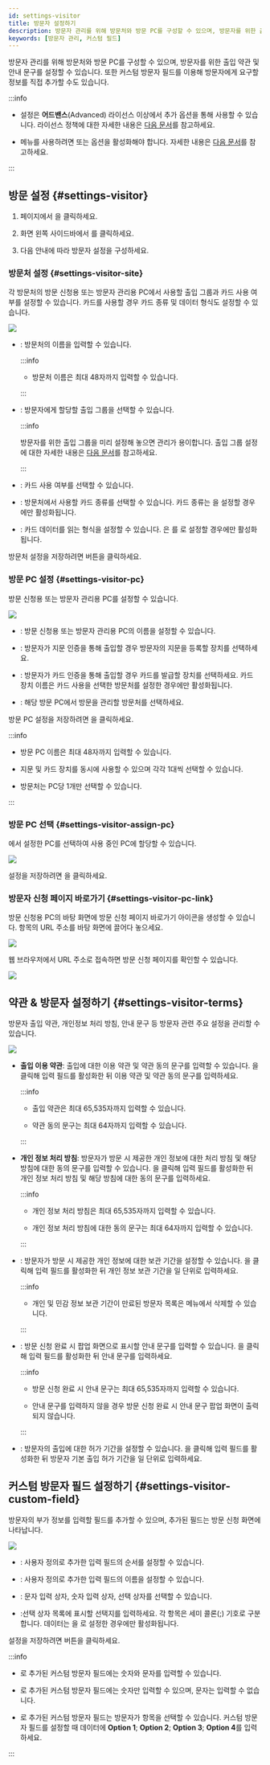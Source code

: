 ```yaml
---
id: settings-visitor
title: 방문자 설정하기
description: 방문자 관리를 위해 방문처와 방문 PC를 구성할 수 있으며, 방문자를 위한 출입 약관 및 안내 문구를 설정할 수 있습니다. 또한 커스텀 방문자 필드를 이용해 방문자에게 요구할 정보를 직접 추가할 수도 있습니다.
keywords: [방문자 관리, 커스텀 필드]
---
```


방문자 관리를 위해 방문처와 방문 PC를 구성할 수 있으며, 방문자를 위한 출입 약관 및 안내 문구를 설정할 수 있습니다. 또한 커스텀 방문자 필드를 이용해 방문자에게 요구할 정보를 직접 추가할 수도 있습니다.

:::info

* <Cmd sid="common.visitor" product='2' /> 설정은 **어드밴스**(Advanced) 라이선스 이상에서 추가 옵션을 통해 사용할 수 있습니다. 라이선스 정책에 대한 자세한 내용은 [다음 문서](licensing#features-add-ons)를 참고하세요.

* <Cmd sid="common.visitor" product='2' /> 메뉴를 사용하려면 <Cmd sid="setting.server.automaticUserSync" product='2' /> 또는 <Cmd sid="setting.server.serverMatching.use" product='2' /> 옵션을 활성화해야 합니다. 자세한 내용은 [다음 문서](settings-server-server)를 참고하세요.

:::

## 방문 설정 {#settings-visitor}

1. <Cmd sid='shell.header.launcher' /> 페이지에서 <Cmd sid='shell.header.setting' />을 클릭하세요.

1. 화면 왼쪽 사이드바에서 <Cmd sid="common.visitor" product='2' />를 클릭하세요.

1. 다음 안내에 따라 방문자 설정을 구성하세요.

<Steps>
<Step>

### 방문처 설정 {#settings-visitor-site}

각 방문처의 방문 신청용 또는 방문자 관리용 PC에서 사용할 출입 그룹과 카드 사용 여부를 설정할 수 있습니다. 카드를 사용할 경우 카드 종류 및  데이터 형식도 설정할 수 있습니다.

<Image src='/img/biostarx-settings-visitor-site-settings.png' className='none' />

* <Cmd sid="setting.server.custom_field.configure.th.name" product='2' />: 방문처의 이름을 입력할 수 있습니다.

  :::info

  * 방문처 이름은 최대 48자까지 입력할 수 있습니다.

  :::

* <Cmd sid="visitor.accessGroup" product='2' />: 방문자에게 할당할 출입 그룹을 선택할 수 있습니다.

  :::info

  방문자를 위한 출입 그룹을 미리 설정해 놓으면 관리가 용이합니다. 출입 그룹 설정에 대한 자세한 내용은 [다음 문서](settings-access-control-manage-access-group)를 참고하세요.

  :::

* <Cmd sid="common.card" product='2' /> <Cmd sid="common.use" product='2' />: 카드 사용 여부를 선택할 수 있습니다.

* <Cmd sid="user.cardType" product='2' />: 방문처에서 사용할 카드 종류를 선택할 수 있습니다. 카드 종류는 <Cmd sid="common.card" product='2' /> <Cmd sid="common.use" product='2' />을 설정할 경우에만 활성화됩니다.

* <Cmd sid="user.cardEnrol.cardFormat" product='2' />: 카드 데이터를 읽는 형식을 설정할 수 있습니다. <Cmd sid="user.cardEnrol.cardFormat" product='2' />은 <Cmd sid="user.cardType" product='2' />를 <Cmd sid="user.cardEnrol.cardTypeWiegand" product='2' />로 설정할 경우에만 활성화됩니다.

방문처 설정을 저장하려면 <Cmd sid="visitor.setting.button.apply" product='2' /> 버튼을 클릭하세요.

</Step>
<Step>

### 방문 PC 설정 {#settings-visitor-pc}

방문 신청용 또는 방문자 관리용 PC를 설정할 수 있습니다.

<Image src='/img/biostarx-settings-visitor-visit-pc-settings.png' className='none' />

* <Cmd sid="common.name" product='2' />: 방문 신청용 또는 방문자 관리용 PC의 이름을 설정할 수 있습니다.

* <Cmd sid="common.fingerPrint" product='2' /> <Cmd sid="setting.server.enrollment_device.device_name" product='2' />: 방문자가 지문 인증을 통해 출입할 경우 방문자의 지문을 등록할 장치를 선택하세요.

* <Cmd sid="common.card" product='2' /> <Cmd sid="setting.server.enrollment_device.device_name" product='2' />: 방문자가 카드 인증을 통해 출입할 경우 카드를 발급할 장치를 선택하세요. 카드 장치 이름은 카드 사용을 선택한 방문처를 설정한 경우에만 활성화됩니다.

* <Cmd sid="visitor.site" product='2' />: 해당 방문 PC에서 방문을 관리할 방문처를 선택하세요.

방문 PC 설정을 저장하려면 <Cmd sid="visitor.setting.button.apply" product='2' />을 클릭하세요.

:::info

* 방문 PC 이름은 최대 48자까지 입력할 수 있습니다.

* 지문 및 카드 장치를 동시에 사용할 수 있으며 각각 1대씩 선택할 수 있습니다.

* 방문처는 PC당 1개만 선택할 수 있습니다.

:::

</Step>
<Step>

### 방문 PC 선택 {#settings-visitor-assign-pc}

<Cmd sid="visitor.pc.setting" product='2' />에서 설정한 PC를 선택하여 사용 중인 PC에 할당할 수 있습니다.

<Image src='/img/biostarx-settings-visitor-visit-pc-select.png' className='none' />

설정을 저장하려면 <Cmd sid="visitor.setting.button.apply" product='2' />을 클릭하세요. 

</Step>
<Step>

### 방문자 신청 페이지 바로가기 {#settings-visitor-pc-link}

방문 신청용 PC의 바탕 화면에 방문 신청 페이지 바로가기 아이콘을 생성할 수 있습니다. <Cmd sid="visitor.link.visitPCKIOSK" product='2' /> 항목의 URL 주소를 바탕 화면에 끌어다 놓으세요.

<Image src='/img/biostarx-settings-visitor-page-shortcut.png' />

웹 브라우저에서 URL 주소로 접속하면 방문 신청 페이지를 확인할 수 있습니다.

<Image src='/img/biostarx-settings-visitor-welcome-screen.png' />

</Step>

</Steps>


## 약관 & 방문자 설정하기 {#settings-visitor-terms}

방문자 출입 약관, 개인정보 처리 방침, 안내 문구 등 방문자 관련 주요 설정을 관리할 수 있습니다.

<Image src='/img/biostarx-settings-visitor-terms-visitor-settings.png' className='none' />

* **출입 이용 약관**: 출입에 대한 이용 약관 및 약관 동의 문구를 입력할 수 있습니다. <IcEdit />을 클릭해 입력 필드를 활성화한 뒤 이용 약관 및 약관 동의 문구를 입력하세요.

  :::info

  * 출입 약관은 최대 65,535자까지 입력할 수 있습니다.

  * 약관 동의 문구는 최대 64자까지 입력할 수 있습니다.

  :::

* **개인 정보 처리 방침**: 방문자가 방문 시 제공한 개인 정보에 대한 처리 방침 및 해당 방침에 대한 동의 문구를 입력할 수 있습니다. <IcEdit />을 클릭해 입력 필드를 활성화한 뒤 개인 정보 처리 방침 및 해당 방침에 대한 동의 문구를 입력하세요.

  :::info

  * 개인 정보 처리 방침은 최대 65,535자까지 입력할 수 있습니다.

  * 개인 정보 처리 방침에 대한 동의 문구는 최대 64자까지 입력할 수 있습니다.

  :::

* <Cmd sid="visitor.periodKeepSensitive" product='2' />: 방문자가 방문 시 제공한 개인 정보에 대한 보관 기간을 설정할 수 있습니다. <IcEdit />을 클릭해 입력 필드를 활성화한 뒤 개인 정보 보관 기간을 일 단위로 입력하세요.

  :::info

  * 개인 및 민감 정보 보관 기간이 만료된 방문자 목록은 <Cmd sid="common.visitor" product='2' /> 메뉴에서 삭제할 수 있습니다.

  :::

* <Cmd sid="visitor.guideAfterRegister" product='2' />: 방문 신청 완료 시 팝업 화면으로 표시할 안내 문구를 입력할 수 있습니다. <IcEdit />을 클릭해 입력 필드를 활성화한 뒤 안내 문구를 입력하세요.

  :::info

  * 방문 신청 완료 시 안내 문구는 최대 65,535자까지 입력할 수 있습니다.

  * 안내 문구를 입력하지 않을 경우 방문 신청 완료 시 안내 문구 팝업 화면이 출력되지 않습니다.

  :::

* <Cmd sid="visitor.defaultActivePeriod" product='2' />: 방문자의 출입에 대한 허가 기간을 설정할 수 있습니다. <IcEdit />을 클릭해 입력 필드를 활성화한 뒤 방문자 기본 출입 허가 기간을 일 단위로 입력하세요.


## 커스텀 방문자 필드 설정하기 {#settings-visitor-custom-field}

방문자의 부가 정보를 입력할 필드를 추가할 수 있으며, 추가된 필드는 방문 신청 화면에 나타납니다.

<Image src='/img/biostarx-settings-visitor-custom-visitor-field.png' className='none' />

* <Cmd sid="setting.server.custom_field.configure.th.order" product='2' />: 사용자 정의로 추가한 입력 필드의 순서를 설정할 수 있습니다.

* <Cmd sid="setting.server.custom_field.configure.th.name" product='2' />: 사용자 정의로 추가한 입력 필드의 이름을 설정할 수 있습니다.

* <Cmd sid="setting.server.custom_field.configure.th.type" product='2' />: 문자 입력 상자, 숫자 입력 상자, 선택 상자를 선택할 수 있습니다.

* <Cmd sid="setting.server.custom_field.configure.th.data" product='2' />:선택 상자 목록에 표시할 선택지를 입력하세요. 각 항목은 세미 콜론(;) 기호로 구분합니다. 데이터는 <Cmd sid="setting.server.custom_field.configure.th.type" product='2' />을 <Cmd sid="setting.server.custom_field.type.combobox" product='2' />로 설정한 경우에만 활성화됩니다.

설정을 저장하려면 <Cmd sid="visitor.setting.button.apply" product='2' /> 버튼을 클릭하세요.

:::info

* <Cmd sid="setting.server.custom_field.type.textbox" product='2' />로 추가된 커스텀 방문자 필드에는 숫자와 문자를 입력할 수 있습니다.

* <Cmd sid="setting.server.custom_field.type.numericbox" product='2' />로 추가된 커스텀 방문자 필드에는 숫자만 입력할 수 있으며, 문자는 입력할 수 없습니다.

* <Cmd sid="setting.server.custom_field.type.combobox" product='2' />로 추가된 커스텀 방문자 필드는 방문자가 항목을 선택할 수 있습니다. 커스텀 방문자 필드를 설정할 때 데이터에 **Option 1**; **Option 2**; **Option 3**; **Option 4**를 입력하세요.

:::